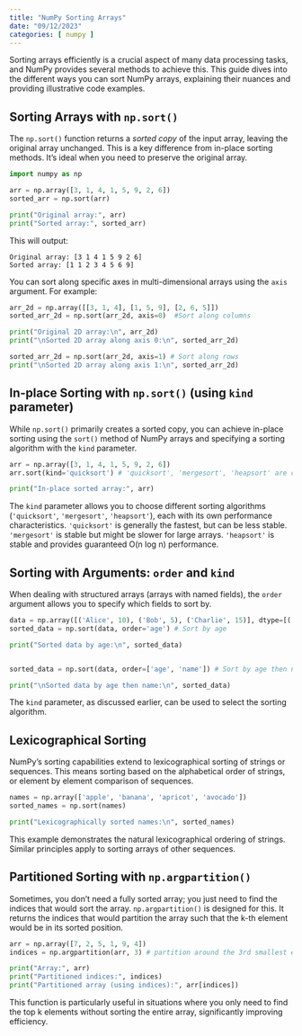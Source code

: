 ```yaml
---
title: "NumPy Sorting Arrays"
date: "09/12/2023"
categories: [ numpy ]
---
```


Sorting arrays efficiently is a crucial aspect of many data processing tasks, and NumPy provides several methods to achieve this. This guide dives into the different ways you can sort NumPy arrays, explaining their nuances and providing illustrative code examples.

## Sorting Arrays with `np.sort()`

The `np.sort()` function returns a *sorted copy* of the input array, leaving the original array unchanged. This is a key difference from in-place sorting methods.  It's ideal when you need to preserve the original array.

```python
import numpy as np

arr = np.array([3, 1, 4, 1, 5, 9, 2, 6])
sorted_arr = np.sort(arr)

print("Original array:", arr)
print("Sorted array:", sorted_arr)
```

This will output:

```
Original array: [3 1 4 1 5 9 2 6]
Sorted array: [1 1 2 3 4 5 6 9]
```

You can sort along specific axes in multi-dimensional arrays using the `axis` argument.  For example:


```python
arr_2d = np.array([[3, 1, 4], [1, 5, 9], [2, 6, 5]])
sorted_arr_2d = np.sort(arr_2d, axis=0)  #Sort along columns

print("Original 2D array:\n", arr_2d)
print("\nSorted 2D array along axis 0:\n", sorted_arr_2d)

sorted_arr_2d = np.sort(arr_2d, axis=1) # Sort along rows
print("\nSorted 2D array along axis 1:\n", sorted_arr_2d)
```


## In-place Sorting with `np.sort()` (using `kind` parameter)

While `np.sort()` primarily creates a sorted copy, you can achieve in-place sorting using the `sort()` method of NumPy arrays and specifying a sorting algorithm with the `kind` parameter.


```python
arr = np.array([3, 1, 4, 1, 5, 9, 2, 6])
arr.sort(kind='quicksort') # 'quicksort', 'mergesort', 'heapsort' are common options

print("In-place sorted array:", arr)

```

The `kind` parameter allows you to choose different sorting algorithms (`'quicksort'`, `'mergesort'`, `'heapsort'`), each with its own performance characteristics.  `'quicksort'` is generally the fastest, but can be less stable. `'mergesort'` is stable but might be slower for large arrays. `'heapsort'` is stable and provides guaranteed O(n log n) performance.


## Sorting with Arguments: `order` and `kind`

When dealing with structured arrays (arrays with named fields), the `order` argument allows you to specify which fields to sort by.


```python
data = np.array([('Alice', 10), ('Bob', 5), ('Charlie', 15)], dtype=[('name', 'U10'), ('age', int)])
sorted_data = np.sort(data, order='age') # Sort by age

print("Sorted data by age:\n", sorted_data)


sorted_data = np.sort(data, order=['age', 'name']) # Sort by age then name

print("\nSorted data by age then name:\n", sorted_data)

```

The `kind` parameter, as discussed earlier, can be used to select the sorting algorithm.


##  Lexicographical Sorting

NumPy's sorting capabilities extend to lexicographical sorting of strings or sequences.  This means sorting based on the alphabetical order of strings, or element by element comparison of sequences.


```python
names = np.array(['apple', 'banana', 'apricot', 'avocado'])
sorted_names = np.sort(names)

print("Lexicographically sorted names:\n", sorted_names)

```

This example demonstrates the natural lexicographical ordering of strings.  Similar principles apply to sorting arrays of other sequences.


##  Partitioned Sorting with `np.argpartition()`


Sometimes, you don't need a fully sorted array; you just need to find the indices that would sort the array.  `np.argpartition()` is designed for this. It returns the indices that would partition the array such that the k-th element would be in its sorted position.

```python
arr = np.array([7, 2, 5, 1, 9, 4])
indices = np.argpartition(arr, 3) # partition around the 3rd smallest element

print("Array:", arr)
print("Partitioned indices:", indices)
print("Partitioned array (using indices):", arr[indices])


```

This function is particularly useful in situations where you only need to find the top k elements without sorting the entire array, significantly improving efficiency.

